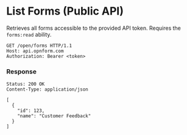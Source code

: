 # List Forms (Public API)

Retrieves all forms accessible to the provided API token. Requires the `forms:read` ability.

```http
GET /open/forms HTTP/1.1
Host: api.opnform.com
Authorization: Bearer <token>
```

### Response

```
Status: 200 OK
Content-Type: application/json

[
  {
    "id": 123,
    "name": "Customer Feedback"
  }
]